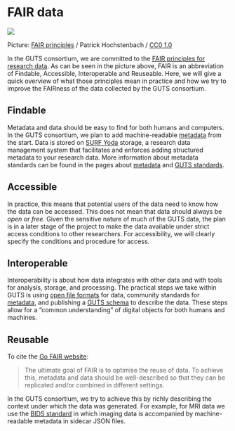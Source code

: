 # FAIR data

![](https://www.ugent.be/img/doza/beleid/rdm/fair-data.png)

Picture: [FAIR principles](https://www.ugent.be/img/doza/beleid/fair-data.png) / Patrick Hochstenbach / [CC0 1.0](https://creativecommons.org/publicdomain/zero/1.0/)

In the GUTS consortium, we are committed to the [FAIR principles for research data](https://www.go-fair.org/fair-principles/). As can be seen in the picture above, FAIR is an abbreviation of Findable, Accessible, Interoperable and Reuseable. Here, we will give a quick overview of what those principles mean in practice and how we try to improve the FAIRness of the data collected by the GUTS consortium.

## Findable

Metadata and data should be easy to find for both humans and computers. In the GUTS consortium, we plan to add machine-readable [metadata](metadata.qmd) from the start. Data is stored on [SURF Yoda](https://www.eur.nl/en/research/research-services/research-data-management/tooling/surf-yoda) storage, a research data management system that facilitates and enforces adding structured metadata to your research data. More information about metadata standards can be found in the pages about [metadata](metadata.qmd) and [GUTS standards](how-to-save-your-data.qmd).

## Accessible

In practice, this means that potential users of the data need to know how the data can be accessed. This does not mean that data should always be *open* or *free*. Given the sensitive nature of much of the GUTS data, the plan is in a later stage of the project to make the data available under strict access conditions to other researchers. For accessibility, we will clearly specify the conditions and procedure for access.

## Interoperable

Interoperability is about how data integrates with other data and with tools for analysis, storage, and processing. The practical steps we take within GUTS is using [open file formats](data-formats.qmd) for data, community standards for [metadata](metadata.qmd), and publishing a [GUTS schema](https://guts-consortium.github.io/schema/) to describe the data. These steps allow for a "common understanding" of digital objects for both humans and machines.

## Reusable

To cite the [Go FAIR website](https://www.go-fair.org/fair-principles/):

> The ultimate goal of FAIR is to optimise the reuse of data. To achieve this, metadata and data should be well-described so that they can be replicated and/or combined in different settings.

In the GUTS consortium, we try to achieve this by richly describing the context under which the data was generated. For example, for MRI data we use the [BIDS standard](https://bids.neuroimaging.io/) in which imaging data is accompanied by machine-readable metadata in sidecar JSON files.
